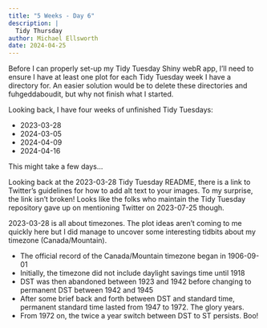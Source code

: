 ```yaml
---
title: "5 Weeks - Day 6"
description: |
  Tidy Thursday
author: Michael Ellsworth
date: 2024-04-25
---
```


Before I can properly set-up my Tidy Tuesday Shiny webR app, I'll need to ensure I have at least one plot for each Tidy Tuesday week I have a directory for. An easier solution would be to delete these directories and fuhgeddaboudit, but why not finish what I started.

Looking back, I have four weeks of unfinished Tidy Tuesdays:

-   2023-03-28
-   2024-03-05
-   2024-04-09
-   2024-04-16

This might take a few days...

Looking back at the 2023-03-28 Tidy Tuesday README, there is a link to Twitter's guidelines for how to add alt text to your images. To my surprise, the link isn't broken! Looks like the folks who maintain the Tidy Tuesday repository gave up on mentioning Twitter on 2023-07-25 though.

2023-03-28 is all about timezones. The plot ideas aren't coming to me quickly here but I did manage to uncover some interesting tidbits about my timezone (Canada/Mountain).

-   The official record of the Canada/Mountain timezone began in 1906-09-01
-   Initially, the timezone did not include daylight savings time until 1918
-   DST was then abandoned between 1923 and 1942 before changing to permanent DST between 1942 and 1945
-   After some brief back and forth between DST and standard time, permanent standard time lasted from 1947 to 1972. The glory years.
-   From 1972 on, the twice a year switch between DST to ST persists. Boo!
